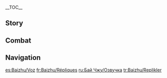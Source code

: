 {{CharacterTabs}}
{{LanguageTabs}}
__TOC__
==Story==
{{VO/Story
|character           = Baizhu

<!-- Hello -->
|vo_01_01_title      = Hello
|vo_01_01_file       = VO_{language}{character} Hello.ogg
|vo_01_01_tx         = Hello. I am Baizhu, a practitioner of medicine at [[Bubu Pharmacy]]. So, are you experiencing any discomfort? If so, where? And how many days have the symptoms persisted? Hmm? You don't require medical attention? Oh, so you came to see me... Ah, then I'm sorry, I'm afraid I must ask you to wait. I'd like to see the other patients first before discussing things any further.

<!-- Chats -->
|vo_02_01_title      = Chat: Let's Slow Down
|vo_02_01_file       = VO_{language}{character} Chat - Let's Slow Down.ogg
|vo_02_01_tx         = '''Baizhu:''' *huffing* When on the road, one should take ample time to pause and appreciate the wondrous scenery along the way.<br><!--
                    -->'''Changsheng:''' You're about to collapse, aren't you?

|vo_02_02_title      = Chat: Natural Laws
|vo_02_02_file       = VO_{language}{character} Chat - Natural Laws.ogg
|vo_02_02_tx         = Life, death... and the world around us all follow a set of laws... Hehe, but if you never test the limits, how can anyone know where the boundaries of these laws are?

|vo_02_03_title      = Chat: Physical Condition
|vo_02_03_file       = VO_{language}{character} Chat - Physical Condition.ogg
|vo_02_03_tx         = <nowiki>*</nowiki>coughing violently* Ah, it's just some chronic problem I have flaring up again, nothing to worry about.

<!-- Weather -->
|vo_03_01_title      = When It Rains
|vo_03_01_file       = VO_{language}{character} When It Rains.ogg
|vo_03_01_tx         = The weather is damp and chilly. I suggest getting indoors to avoid these conditions, if possible.

|vo_03_02_title      = When Thunder Strikes
|vo_03_02_file       = VO_{language}{character} When Thunder Strikes.ogg
|vo_03_02_tx         = Don't worry. As long as we watch the road ahead, and avoid walking under the trees, then the lightning should not pose any problems for us.

|vo_03_03_title      = When It Snows
|vo_03_03_file       = VO_{language}{character} When It Snows.ogg
|vo_03_03_tx         = '''Changsheng:''' S&mdash;So c&mdash;cold, s&mdash;so s&mdash;sleepy...<br><!--
                    -->'''Baizhu:''' [[Changsheng]]? Changsheng? Heh, out like a light...
|vo_03_03_mention    = Changsheng

|vo_03_04_title      = When the Sun Is Out
|vo_03_04_file       = VO_{language}{character} When the Sun Is Out.ogg
|vo_03_04_tx         = '''Baizhu:''' What lovely weather. Which reminds me, we just received a batch of herbs...<br><!--
                    -->'''Changsheng:''' Don't worry, even if [[Qiqi]] forgot to dry out the herbs, [[Herbalist Gui]] will certainly remember to put them out in the sun.<br><!--
                    -->'''Baizhu:''' Hehe. Yes, you're right.
|vo_03_04_mention    = Qiqi,Herbalist Gui

|vo_03_05_title      = When the Wind Is Blowing
|vo_03_05_file       = VO_{language}{character} When the Wind Is Blowing.ogg
|vo_03_05_tx         = I would advise you to stay out of such windy conditions... *sigh* Don't forget to always consider your health first.

<!-- Greetings -->
|vo_04_01_title      = Good Morning
|vo_04_01_file       = VO_{language}{character} Good Morning.ogg
|vo_04_01_tx         = Good morning. I'm in the habit of enjoying a cup of tea before breakfast. Shall I pour some for you?

|vo_04_02_title      = Good Afternoon
|vo_04_02_file       = VO_{language}{character} Good Afternoon.ogg
|vo_04_02_tx         = You mustn't sit for extended periods of time after eating lunch. Instead, I recommend going for a walk, it's good for digestion.

|vo_04_03_title      = Good Evening
|vo_04_03_file       = VO_{language}{character} Good Evening.ogg
|vo_04_03_tx         = Good evening. If you're here for treatment, then I'm afraid that Bubu Pharmacy's clinic has already closed for the day. However, if you are experiencing a medical emergency, then I'll see what I can do for you, of course. If you happen to be here just to see me, then you're right on time! I'm off duty now.

|vo_04_04_title      = Good Night
|vo_04_04_file       = VO_{language}{character} Good Night.ogg
|vo_04_04_tx         = Ah, you're still awake. Haha, is that a yawn I see?

<!-- About -->
|vo_05_01_title      = About {character}: Modern vs. Ancient Medicine
|vo_05_01_file       = VO_{language}{character} About {character} - Modern vs. Ancient Medicine.ogg
|vo_05_01_tx         = Yes, my master did entrust to me many medical formulas from the ancient era. However, although the ancient prescriptions were compiled by our ancestors and have stood the test of time, we mustn't also forget to look forward. Times have changed, and so have our surroundings and customs. Treatments that were effective in the bygone times may not prove to be as effective now. Clinging to the classic prescriptions of the past may not ultimately serve the best interest of the patients nowadays.
|vo_05_01_mention    = Baizhu's Master

|vo_05_02_title      = About {character}: Bolstering Hope
|vo_05_02_friendship = 4
|vo_05_02_file       = VO_{language}{character} About {character} - Bolstering Hope.ogg
|vo_05_02_tx         = People who suffer from chronic illnesses are often mentally exhausted, and if their condition becomes critical, they may find themselves clinging to life with only a final, thin thread of hope. At such a moment, healing their body is not the priority; the doctor should focus on bolstering their faith in themselves. After all, if the patient believes they aren't going to make it and gives up on themselves, then no medical treatment will be able to help them, no matter how sophisticated the treatment may be.

<!-- About Us -->
|vo_06_01_title      = About Us: Doctor-Patient Relationship
|vo_06_01_file       = VO_{language}{character} About Us - Doctor-Patient Relationship.ogg
|vo_06_01_tx         = I tend to anyone who comes to Bubu Pharmacy seeking medical attention, regardless of their wealth or status. I treat everyone fairly, and I do my best to heal them. You are no exception, either.

|vo_06_02_title      = About Us: Medicine Testing
|vo_06_02_friendship = 6
|vo_06_02_file       = VO_{language}{character} About Us - Medicine Testing.ogg
|vo_06_02_tx         = A poison to one may be a boon to another. What may be considered to be a universally harmful substance to one group of people may prove to be the perfect medicine needed to save another room of patients. The mechanism behind this is easily understood by those well-versed in pharmacology. It's just that I can't ever tell my patients these kinds of details. If they were to find out that I gave them a poisonous substance as a prescription, it might scare them away for good.<br>Hehe, you're the first person who's never flinched at hearing this. You are the wise [[Traveler]] after all &mdash; I'm sure you've seen a lot on your adventures. So, ahem, I suppose you'll be fine with more... potent prescriptions in the future, then? I've been worried about finding people to test my medicine on, hehe.

<!-- Miscellany I -->
|vo_07_01_title      = About the [[Vision]]
|vo_07_01_friendship = 4
|vo_07_01_file       = VO_{language}{character} About the Vision.ogg
|vo_07_01_tx         = Hehe, the gods have somehow allowed a delusional person such as myself to explore the nature of life and death. This Vision was just the thing I need, and I'm most thankful.

|vo_07_02_title      = Something to Share: Candied Fruit
|vo_07_02_friendship = 4
|vo_07_02_file       = VO_{language}{character} Something to Share - Candied Fruit.ogg
|vo_07_02_tx         = It might sound ironic, but even I don't like taking bitter medicine. You're aware of my weak physical condition... I've been routinely taking medicine for some years now. All I can really do is eat some candied fruit afterward to get rid of the bitter aftertaste.

|vo_07_03_title      = Something to Share: Secret Medication
|vo_07_03_friendship = 4
|vo_07_03_file       = VO_{language}{character} Something to Share - Secret Medication.ogg
|vo_07_03_tx         = I've met some people who jump to conclusions and believe they've contracted some deadly disease the moment they experience even the slightest discomfort. Reasoning with them is useless. Eventually, I came up with some tasteless pills made of [[Sweet Flower]] and [[Qingxin]], and prescribed them to these patients. After they calmed down and their "symptoms" subsided, they praised the effectiveness of my secret medication. But I suppose I can't fault them for prioritizing their health.

|vo_07_04_title      = Interesting Things
|vo_07_04_file       = VO_{language}{character} Interesting Things.ogg
|vo_07_04_tx         = It's said that there are a wide variety of mushroom species native to [[Sumeru]]'s rainforests, and that some species can even cause hallucinatory effects, which may have medicinal value. However, I've never had the opportunity to study these mushrooms in detail. I'm thinking to go and have a look for myself the next time I'm on vacation.

<!-- About Others -->
|vo_08_01_title      = About [[Qiqi]]
|vo_08_01_friendship = 4
|vo_08_01_file       = VO_{language}{character} About Qiqi.ogg
|vo_08_01_tx         = Yes, you've guessed correctly. The preservation of a thread of Qiqi's consciousness was in fact the work of the [[adepti]]. It's also thanks to Qiqi that I managed to come up with a way to save someone on the brink of death. Since the adepti took pity on this child and even used their arts to keep her on this side of existence, I thought I'd take the opportunity to keep her around the pharmacy. There's no harm in that, is there?
|vo_08_01_mention    = Qiqi

|vo_08_02_title      = About [[Hu Tao]]: Different Approach
|vo_08_02_friendship = 4
|vo_08_02_file       = VO_{language}{character} About Hu Tao - Different Approach.ogg
|vo_08_02_tx         = We have some differences in ideology, that's all. I don't harbor any ill-will toward Director Hu. If anything, I think she's more wary of me.
|vo_08_02_mention    = Hu Tao

|vo_08_03_title      = About Hu Tao: Exhausting Encounters
|vo_08_03_friendship = 6
|vo_08_03_file       = VO_{language}{character} About Hu Tao - Exhausting Encounters.ogg
|vo_08_03_tx         = '''Baizhu:''' If possible, I sincerely wish that Director Hu would be more sensible about her business practices.<br><!--
                    -->'''Changsheng:''' Oh, so you haven't forgotten about the time when she was disseminating flyers right outside of Bubu Pharmacy.<br><!--
                    -->'''Baizhu:''' *sigh* I just wish that she wouldn't be so concerned about Qiqi whenever she has nothing better to do.<br><!--
                    -->'''Changsheng:''' Sounds like you have something against her...<br><!--
                    -->'''Baizhu:''' It's not that I take issue with Director Hu... It's just that every time she kidnaps Qiqi, I have to go all the way to the [[Ministry of Civil Affairs]] to get someone to sort it all out. It's... quite exhausting.
|vo_08_03_mention    = Hu Tao, Qiqi

|vo_08_04_title      = About [[Ganyu]]
|vo_08_04_friendship = 4
|vo_08_04_file       = VO_{language}{character} About Ganyu.ogg
|vo_08_04_tx         = Those with the blood of the adepti have strong constitutions. Even when she is ill or injured, she does not require any medicine to recover. She isn't like your average mortal, who would be left with long-term residual issues if they did not receive medical treatment after a serious injury.
|vo_08_04_mention    = Ganyu

|vo_08_05_title      = About [[Keqing]]
|vo_08_05_friendship = 4
|vo_08_05_file       = VO_{language}{character} About Keqing.ogg
|vo_08_05_tx         = If I were to hazard a guess about her health from a face reading, I would presume the Yuheng's frequent looks of exhaustion are due to her long-time habits of burning the midnight oil and never giving her mind a rest. If she wishes to maintain her health, she should stop working and relax from time to time. Unfortunately, she is overly ambitious, and seems to be completely willing to trade her health for her career. Even if I were to tell her this myself, I'm afraid she would not listen to me.
|vo_08_05_mention    = Keqing

|vo_08_06_title      = About [[Yaoyao]]
|vo_08_06_friendship = 4
|vo_08_06_file       = VO_{language}{character} About Yaoyao.ogg
|vo_08_06_tx         = Every time she comes to play with Qiqi, she complains about the taste of medicine and asks me if I have anything that isn't bitter. If the medicine will save someone's life, who cares how bitter it tastes, hmm?
|vo_08_06_mention    = Yaoyao,Qiqi

|vo_08_07_title      = About [[Zhongli]]
|vo_08_07_friendship = 4
|vo_08_07_file       = VO_{language}{character} About Zhongli.ogg
|vo_08_07_tx         = Ah, Zhongli... Yes, I can tell he is very knowledgeable. He can carry a conversation even when discussing niche topics like ancient medicine. He must also have some habits and practices for himself when it comes to healthy living. The common headache or fever should pose no problem for him, so he doesn't need a prescription from me.
|vo_08_07_mention    = Zhongli

|vo_08_08_title      = About [[Xiao]]
|vo_08_08_quest      = The Heart of Healing
|vo_08_08_friendship = 4
|vo_08_08_file       = VO_{language}{character} About Xiao.ogg
|vo_08_08_tx         = '''Baizhu:''' Only the most magnanimous soul could labor to preserve life by slaying evil spirits. I was once fortunate enough to see the Conqueror of Demons with my own eyes. We even brought him back to the pharmacy to take care of him for a day. Unfortunately, I did not know his true identity at the time, and didn't even have a chance to speak with him before he left on his own.<br><!--
                    -->'''Changsheng:''' But you've seen him since then, haven't you? There's no reason to be upset.<br><!--
                    -->'''Baizhu:''' Yes, you're right.
|vo_08_08_mention    = Xiao

|vo_08_09_title      = About [[Tighnari]]
|vo_08_09_friendship = 4
|vo_08_09_file       = VO_{language}{character} About Tighnari.ogg
|vo_08_09_tx         = Ah, so you have an acquaintance from the [[Sumeru Akademiya]]? In that case, could I trouble you to introduce me to this Tighnari? I have many questions about herbal medicine that I would like to ask him.
|vo_08_09_mention    = Tighnari

|vo_08_10_title      = About [[Gaming]]
|vo_08_10_friendship = 4
|vo_08_10_file       = VO_{language}{character} About Gaming.ogg
|vo_08_10_tx         = Gaming has quite a lot of scars and old injuries compared to other people his age. And every time he comes to see me, he always seems to have a new bruise here, and a new sprain there... *sigh* No matter how many times I insist that he needs to be more careful, it always goes in one ear and out the other. All I can do is teach him some useful techniques for dressing and treating his wounds. I hope he finds them useful.
|vo_08_10_mention    = Gaming

<!-- More About -->
|vo_09_01_title      = More {{sic|about}} {character}: I<!--all the "about"s in baizhu's profile vo are uncaps'd-->
|vo_09_01_file       = VO_{language}{character} More About {character} - 01.ogg
|vo_09_01_tx         = I am merely a mortal doctor, so I'm afraid I don't have many interesting stories to share. If you're looking for legends, then you should go to the [[Heyu Tea House]] and listen to the storytellers there.

|vo_09_02_title      = More about {character}: II
|vo_09_02_quest      = The Heart of Healing
|vo_09_02_friendship = 3
|vo_09_02_file       = VO_{language}{character} More About {character} - 02.ogg
|vo_09_02_tx         = If you're looking for some kind of thrilling story, I'm afraid I don't have one. Even when I was studying medicine under my late Master, I didn't experience any particularly dire situations. My master saw that I had a good head on my shoulders, had me swear a simple oath, and took me in... That's all there was to it.
|vo_09_02_mention    = Baizhu's Master

|vo_09_03_title      = More about {character}: III
|vo_09_03_quest      = The Heart of Healing
|vo_09_03_friendship = 4
|vo_09_03_file       = VO_{language}{character} More About {character} - 03.ogg
|vo_09_03_tx         = The oath wasn't complicated. I still remember some of it:<br>"...When a person comes seeking medical attention, I will not consider his status, nor will I be suspicious of or worry about any subsequent consequences. I shall strive to witness the patient's distress and feel it as if were my own, for this is the hallmark of a great physician."

|vo_09_04_title      = More about {character}: IV
|vo_09_04_quest      = The Heart of Healing
|vo_09_04_friendship = 5
|vo_09_04_file       = VO_{language}{character} More About {character} - 04.ogg
|vo_09_04_tx         = I understand my master's intentions. He hoped that I would be able to put myself more in the patients' shoes, and not ever be swayed by external factors. *sigh* He really did have a compassionate heart, and was always ready to sacrifice himself for others. It's unfortunate that he passed so early and never had the chance to live his years to their fullest.
|vo_09_04_mention    = Baizhu's Master

|vo_09_05_title      = More about {character}: V
|vo_09_05_quest      = The Heart of Healing
|vo_09_05_friendship = 6
|vo_09_05_file       = VO_{language}{character} More About {character} - 05.ogg
|vo_09_05_tx         = While it is a doctor's duty to save others, the doctor is also themselves a person who deserves to be saved. If we wish to preserve lives, we should strive for an outcome where everyone will live to see another day. Those who willingly give themselves up for others are worthy of our respect, but we should not accept their sacrifice as predestined or an inevitable part of life.

<!-- Miscellany II -->
|vo_10_01_title      = {character}'s Hobbies
|vo_10_01_file       = VO_{language}{character} Hobbies.ogg
|vo_10_01_tx         = I enjoy sorting medicinal ingredients and using each ingredient's unique properties to produce pills or ointments. I know this process like the back of my hand. People think that the process of making medicine is difficult and complicated, but to me, it brings endless enjoyment. Amazing, isn't it? That we can condense the bounties of heaven and earth into a tiny, unremarkable pill, and use it to bring people back from the verge of death.

|vo_10_02_title      = {character}'s Troubles
|vo_10_02_file       = VO_{language}{character} Troubles.ogg
|vo_10_02_tx         = The most difficult part of seeing patients isn't prescribing medication, but identifying the cause of the disease. *sigh* There could be a million reasons why someone may feel unwell. Maybe they were having a friendly [[Jueyun Chili]]-eating contest with someone, and ended up damaging their stomach without realizing it. Or maybe, circumstances led them to drink too much water, which caused them to start feeling nauseous. I just wish people would take better care of themselves, and find something better to do than repeatedly put their bodies through so much distress.

|vo_10_03_title      = Favorite Food
|vo_10_03_file       = VO_{language}{character} Favorite Food.ogg
|vo_10_03_tx         = You shouldn't be a picky eater. Meat, eggs, milk, vegetables, fruit... they all have nutritional value and should be a regular part of your diet, but you should also avoid eating too much. Eating or drinking excessively can also be detrimental to your health. Take it from me. As a doctor, I know all too well that many health crises find their way into the body from the mouth.

|vo_10_04_title      = Least Favorite Food
|vo_10_04_file       = VO_{language}{character} Least Favorite Food.ogg
|vo_10_04_tx         = Why would you ever purchase so much candy? *sigh* Just be sure not to eat it too quickly, and remember that too much candy can give you cavities. Me? I seldom indulge in sweets, and I don't often eat spicy food, either. After all, if I don't watch what I eat, then how can I expect that of my patients?

<!-- Receiving a Gift -->
|vo_11_01_title      = Receiving a Gift: I
|vo_11_01_file       = VO_{language}{character} Receiving a Gift - 01.ogg
|vo_11_01_tx         = '''Changsheng:''' Superb! More please!<br><!--
                    -->'''Baizhu:''' It is good, isn't it?

|vo_11_02_title      = Receiving a Gift: II
|vo_11_02_file       = VO_{language}{character} Receiving a Gift - 02.ogg
|vo_11_02_tx         = Well done. You culinary skills have improved.

|vo_11_03_title      = Receiving a Gift: III
|vo_11_03_file       = VO_{language}{character} Receiving a Gift - 03.ogg
|vo_11_03_tx         = Well, at least it still tastes better than medicine.

<!-- Birthday -->
|vo_12_01_title      = Birthday
|vo_12_01_file       = VO_{language}{character} Birthday.ogg
|vo_12_01_tx         = '''Changsheng:''' Sss. Refresh my memory, Baizhu. How do we say that again...?<br><!--
                    -->'''Baizhu:''' Hehe. You mean how to wish someone a happy birthday?<br><!--
                    -->'''Changsheng:''' Yes, precisely!<br><!--
                    -->'''Baizhu:''' I hope that this day will be one filled with joy every year, and that you would always keep these times near. Happy Birthday, Traveler!<br><!--
                    -->'''Changsheng:''' Hey, so what should I say now? Let me think... Um, uh... *sigh* I can't think of anything. I sincerely wish you a happy birthday, too.<br><!--
                    -->'''Changsheng:''' What are you laughing at? People are so bothersome, with more traditions and twists than even a snake.

<!-- Feelings About Ascension -->
|vo_13_01_title      = Feelings About Ascension: Intro
|vo_13_01_ascension  = 1
|vo_13_01_file       = VO_{language}{character} Feelings About Ascension - 01.ogg
|vo_13_01_tx         = Everything must take its due course. No need to be impatient.

|vo_13_02_title      = Feelings About Ascension: Building Up
|vo_13_02_ascension  = 2
|vo_13_02_file       = VO_{language}{character} Feelings About Ascension - 02.ogg
|vo_13_02_tx         = Thanks to your hard work, I think I'm feeling stronger than ever.

|vo_13_03_title      = Feelings About Ascension: Climax
|vo_13_03_ascension  = 4
|vo_13_03_file       = VO_{language}{character} Feelings About Ascension - 03.ogg
|vo_13_03_tx         = My energy is on the rise... I suppose it is due to the recent improvements in my condition. I don't feel so weary, even after a full day of seeing patients. This is all thanks to your efforts.

|vo_13_04_title      = Feelings About Ascension: Conclusion
|vo_13_04_ascension  = 6
|vo_13_04_file       = VO_{language}{character} Feelings About Ascension - 04.ogg
|vo_13_04_tx         = You've been working hard day after day. Even though I'm the doctor, I've still had to trouble you with my health. *cough* How shameful... But don't worry. From this day on, I will take care of you.
}}

==Combat==
{{Combat VO
|character           = Baizhu

<!-- Elemental Skill -->
|skill_1_tx          = '''Changsheng:''' The doctor will see you now~
|skill_2_tx          = A bitter pill to swallow.
|skill_3_tx          = Mind the side effects.

<!-- Elemental Burst -->
|burst_1_tx          = Seems like an emergency.
|burst_2_tx          = Remember, health comes first.
|burst_3_tx          = Taking a turn for the better.

<!-- Sprint Start -->
|sprint-s_1_tx       = <nowiki>*</nowiki>coughing*
|sprint-s_2_file     = Sprint Start 02,Sprint Start 03

<!-- Deploying Wind Glider -->
|glider_1_file       = Deploying Wind Glider 01,Deploying Wind Glider 02,Deploying Wind Glider 03

<!-- Opening Treasure Chest -->
|chest_1_tx          = '''Changsheng:''' What? So all that running around was for this?<br><!--
                    -->'''Baizhu:''' Changsheng, behave...
|chest_2_tx          = The life of an adventurer certainly isn't easy.
|chest_3_tx          = Don't forget to wash your hands. Goodness knows where these things have been.

<!-- Low HP -->
|low-hp_1_tx         = ...I can still keep going.
|low-hp_2_tx         = '''Changsheng:''' A slippery situation!
|low-hp_3_tx         = I can't... fall here.

<!-- Ally Low HP -->
|ally-low-hp_1_tx    = Exercise caution.
|ally-low-hp_2_tx    = Be mindful of your injuries.

<!-- Fallen -->
|fallen_1_tx         = I shed... this mortal coil...
|fallen_2_tx         = I'm sorry... Changsheng...
|fallen_3_tx         = Some doctor... I am...

<!-- Light Hit Taken -->
|hit-l_1_tx          = Not my glasses...
|hit-l_1_file        = Light Hit Taken 02
|hit-l_2_file        = Light Hit Taken 01,Light Hit Taken 03,Light Hit Taken 04,Light Hit Taken 05,Light Hit Taken 06

<!-- Heavy Hit Taken -->
|hit-h_1_tx          = Hmph, this is nothing.
|hit-h_2_file        = Heavy Hit Taken 02,Heavy Hit Taken 03,Heavy Hit Taken 04,Heavy Hit Taken 05,Heavy Hit Taken 06

<!-- Joining Party -->
|join_1_tx           = I'll treat your wounds.
|join_2_tx           = Time for a house call.
|join_3_tx           = Hopefully, this won't take long.

<!-- Character Idles -->
|idle_1_file         = 

<!-- Light Attack -->
|atk-l_1_file        = Light Attack 01,Light Attack 02,Light Attack 03,Light Attack 04,Light Attack 05,Light Attack 06,Light Attack 07

<!-- Mid Attack -->
|atk-m_1_file        = Mid Attack 01,Mid Attack 02,Mid Attack 03

<!-- Heavy Attack -->
|atk-h_1_file        = Heavy Attack 01,Heavy Attack 02,Heavy Attack 03

<!-- Climbing -->
|climb_1_file        = Climbing 01,Climbing 02,Climbing 03

<!-- Climbing Breath -->
|climb-b_1_file      = Climbing Breath 01,Climbing Breath 02,Climbing Breath 03

<!-- Jumping -->
|jump_1_file         = Jumping 01,Jumping 02,Jumping 03,Jumping 04,Jumping 05
}}

==Navigation==
{{Character Navbox|VO}}

[[es:Baizhu/Voz]]
[[fr:Baizhu/Répliques]]
[[ru:Бай Чжу/Озвучка]]
[[tr:Baizhu/Replikler]]